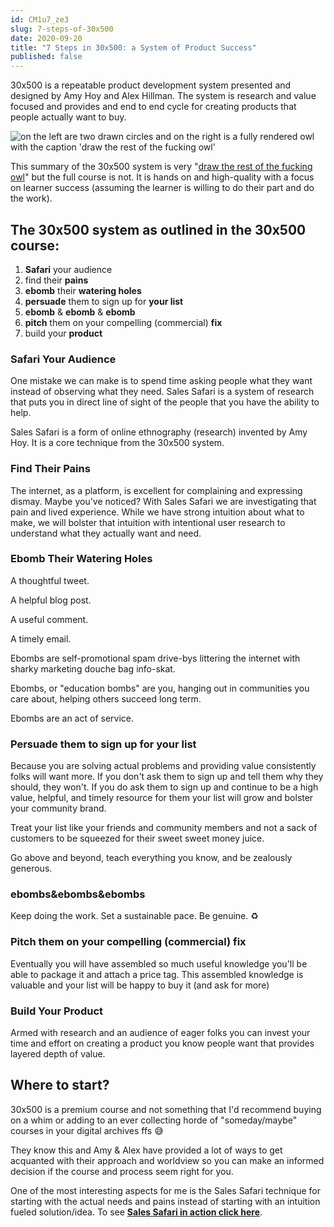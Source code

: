```yaml
---
id: CM1u7_ze3
slug: 7-steps-of-30x500
date: 2020-09-20
title: "7 Steps in 30x500: a System of Product Success"
published: false
---
```


30x500 is a repeatable product development system presented and designed by Amy Hoy and Alex Hillman. The system is research and value focused and provides and end to end cycle for creating products that people actually want to buy.

![on the left are two drawn circles and on the right is a fully rendered owl with the caption 'draw the rest of the fucking owl'](./owl.jpg)

This summary of the 30x500 system is very "[draw the rest of the fucking owl](https://knowyourmeme.com/memes/how-to-draw-an-owl)" but the full course is not. It is hands on and high-quality with a focus on learner success (assuming the learner is willing to do their part and do the work).

## The 30x500 system as outlined in the 30x500 course:

1. **Safari** your audience
2. find their **pains**
3. **ebomb** their **watering holes**
4. **persuade** them to sign up for **your list**
5. **ebomb** & **ebomb** & **ebomb**
6. **pitch** them on your compelling (commercial) **fix**
7. build your **product**

### Safari Your Audience

One mistake we can make is to spend time asking people what they want instead of observing what they need. Sales Safari is a system of research that puts you in direct line of sight of the people that you have the ability to help.

Sales Safari is a form of online ethnography (research) invented by Amy Hoy. It is a core technique from the 30x500 system. 

### Find Their Pains

The internet, as a platform, is excellent for complaining and expressing dismay. Maybe you've noticed? With Sales Safari we are investigating that pain and lived experience. While we have strong intuition about what to make, we will bolster that intuition with intentional user research to understand what they actually want and need.

### Ebomb Their Watering Holes

A thoughtful tweet. 

A helpful blog post.

A useful comment.

A timely email.

Ebombs are self-promotional spam drive-bys littering the internet with sharky marketing douche bag info-skat.

Ebombs, or "education bombs" are you, hanging out in communities you care about, helping others succeed long term.

Ebombs are an act of service.

### Persuade them to sign up for your list

Because you are solving actual problems and providing value consistently folks will want more. If you don't ask them to sign up and tell them why they should, they won't. If you do ask them to sign up and continue to be a high value, helpful, and timely resource for them your list will grow and bolster your community brand.

Treat your list like your friends and community members and not a sack of customers to be squeezed for their sweet sweet money juice.

Go above and beyond, teach everything you know, and be zealously generous.

### ebombs&ebombs&ebombs

Keep doing the work. Set a sustainable pace. Be genuine. ♻️

### Pitch them on your compelling (commercial) fix

Eventually you will have assembled so much useful knowledge you'll be able to package it and attach a price tag. This assembled knowledge is valuable and your list will be happy to buy it (and ask for more)

### Build Your Product

Armed with research and an audience of eager folks you can invest your time and effort on creating a product you know people want that provides layered depth of value.

## Where to start?

30x500 is a premium course and not something that I'd recommend buying on a whim or adding to an ever collecting horde of "someday/maybe" courses in your digital archives ffs 😅

They know this and Amy & Alex have provided a lot of ways to get acquanted with their approach and worldview so you can make an informed decision if the course and process seem right for you.

One of the most interesting aspects for me is the Sales Safari technique for starting with the actual needs and pains instead of starting with an intuition fueled solution/idea. To see [**Sales Safari in action click here**](https://stackingthebricks.com/video-sales-safari-in-action/).
